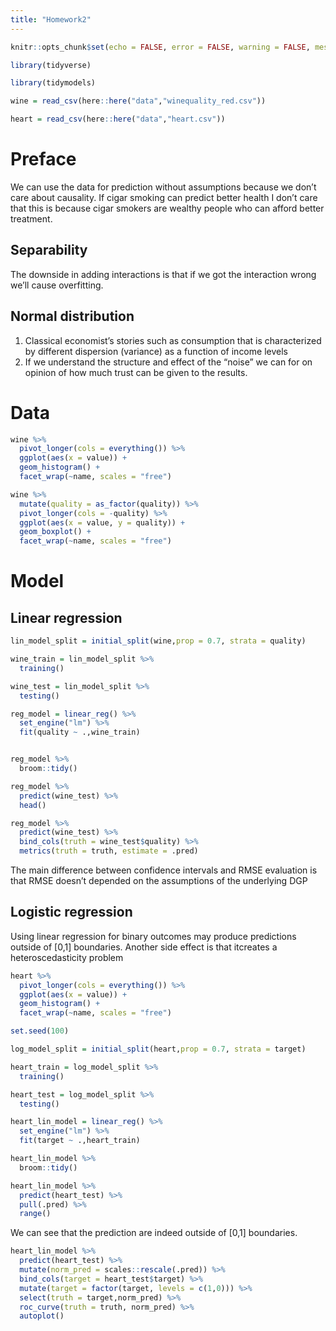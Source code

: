 ```yaml
---
title: "Homework2"
---
```


```r

knitr::opts_chunk$set(echo = FALSE, error = FALSE, warning = FALSE, message = FALSE)

```

```r

library(tidyverse)

library(tidymodels)

```

```r

wine = read_csv(here::here("data","winequality_red.csv"))

heart = read_csv(here::here("data","heart.csv"))

```

# Preface

We can use the data for prediction without assumptions because we don't care about
causality. If cigar smoking can predict better health I don't care that this is because
cigar smokers are wealthy people who can afford better treatment.

## Separability

The downside in adding interactions is that if we got the interaction wrong we'll cause overfitting.

## Normal distribution
1. Classical economist's stories such as consumption that is characterized by different
dispersion (variance) as a function of income levels
2. If we understand the structure and effect of the "noise" we can for on opinion of how
much trust can be given to the results.



# Data

```r
wine %>% 
  pivot_longer(cols = everything()) %>% 
  ggplot(aes(x = value)) + 
  geom_histogram() + 
  facet_wrap(~name, scales = "free")

```


```r

wine %>% 
  mutate(quality = as_factor(quality)) %>% 
  pivot_longer(cols = -quality) %>%
  ggplot(aes(x = value, y = quality)) + 
  geom_boxplot() + 
  facet_wrap(~name, scales = "free")

```



# Model

## Linear regression


```r

lin_model_split = initial_split(wine,prop = 0.7, strata = quality)

wine_train = lin_model_split %>% 
  training()

wine_test = lin_model_split %>% 
  testing()

```


```r

reg_model = linear_reg() %>%
  set_engine("lm") %>%
  fit(quality ~ .,wine_train)


reg_model %>% 
  broom::tidy()

```

```r

reg_model %>% 
  predict(wine_test) %>%
  head()

```

```r

reg_model %>%
  predict(wine_test) %>% 
  bind_cols(truth = wine_test$quality) %>% 
  metrics(truth = truth, estimate = .pred)

```

The main difference between confidence intervals and RMSE evaluation is that
RMSE doesn't depended on the assumptions of the underlying DGP


## Logistic regression

Using linear regression for binary outcomes may produce predictions outside of
[0,1] boundaries. Another side effect is that itcreates a 
heteroscedasticity problem

```r
heart %>% 
  pivot_longer(cols = everything()) %>% 
  ggplot(aes(x = value)) + 
  geom_histogram() + 
  facet_wrap(~name, scales = "free")

```


```r

set.seed(100)

log_model_split = initial_split(heart,prop = 0.7, strata = target)

heart_train = log_model_split %>% 
  training()

heart_test = log_model_split %>% 
  testing()

```


```r

heart_lin_model = linear_reg() %>%
  set_engine("lm") %>%
  fit(target ~ .,heart_train)

heart_lin_model %>% 
  broom::tidy()

```

```r

heart_lin_model %>% 
  predict(heart_test) %>% 
  pull(.pred) %>% 
  range()

```

We can see that the prediction are indeed outside of [0,1] boundaries.

```r

heart_lin_model %>% 
  predict(heart_test) %>% 
  mutate(norm_pred = scales::rescale(.pred)) %>% 
  bind_cols(target = heart_test$target) %>% 
  mutate(target = factor(target, levels = c(1,0))) %>% 
  select(truth = target,norm_pred) %>% 
  roc_curve(truth = truth, norm_pred) %>% 
  autoplot()


```
